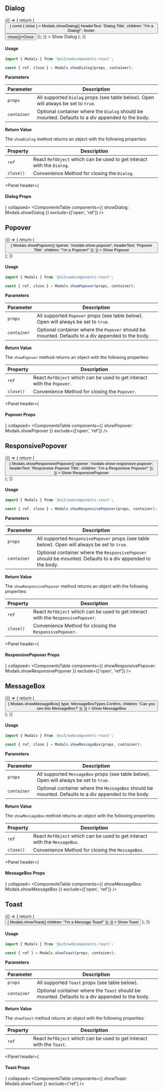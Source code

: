
<Meta title="User Feedback / Modals" component={Modals} />

<DocsHeader since="0.22.2" />

<br />

## Dialog

<Canvas>
  <Story name="Dialog">
    {() => {
      return (
        <Button
          onClick={() => {
            const { close } = Modals.showDialog({
              headerText: 'Dialog Title',
              children: "I'm a Dialog!",
              footer: <Button onClick={() => close()}>Close</Button>
            });
          }}
        >
          Show Dialog
        </Button>
      );
    }}
  </Story>
</Canvas>

#### Usage

```typescript
import { Modals } from '@ui5/webcomponents-react';

const { ref, close } = Modals.showDialog(props, container);
```

**Parameters**

| Parameter     | Description                                                                                      |
| ------------- | ------------------------------------------------------------------------------------------------ |
| `props`       | All supported `Dialog` props (see table below). Open will always be set to `true`.               |
| _`container`_ | Optional container where the `Dialog` should be mounted. Defaults to a div appended to the body. |

**Return Value**

The `showDialog` method returns an object with the following properties:

| Property  | Description                                                            |
| --------- | ---------------------------------------------------------------------- |
| `ref`     | React `RefObject` which can be used to get interact with the `Dialog`. |
| `close()` | Convenience Method for closing the `Dialog`.                           |

<Panel header={<h4 className="noMargin">Dialog Props</h4>} collapsed>
  <ComponentsTable components={{ showDialog: Modals.showDialog }} exclude={['open', 'ref']} />
</Panel>

## Popover

<Canvas>
  <Story name="Popover">
    {() => {
      return (
        <Button
          id="modals-show-popover"
          onClick={() => {
            Modals.showPopover({
              opener: 'modals-show-popover',
              headerText: 'Popover Title',
              children: "I'm a Popover!"
            });
          }}
        >
          Show Popover
        </Button>
      );
    }}
  </Story>
</Canvas>

#### Usage

```typescript
import { Modals } from '@ui5/webcomponents-react';

const { ref, close } = Modals.showPopover(props, container);
```

**Parameters**

| Parameter     | Description                                                                                       |
| ------------- | ------------------------------------------------------------------------------------------------- |
| `props`       | All supported `Popover` props (see table below). Open will always be set to `true`.               |
| _`container`_ | Optional container where the `Popover` should be mounted. Defaults to a div appended to the body. |

**Return Value**

The `showPopover` method returns an object with the following properties:

| Property  | Description                                                             |
| --------- | ----------------------------------------------------------------------- |
| `ref`     | React `RefObject` which can be used to get interact with the `Popover`. |
| `close()` | Convenience Method for closing the `Popover`.                           |

<Panel header={<h4 className="noMargin">Popover Props</h4>} collapsed>
  <ComponentsTable components={{ showPopover: Modals.showPopover }} exclude={['open', 'ref']} />
</Panel>

## ResponsivePopover

<Canvas>
  <Story name="ResponsivePopover">
    {() => {
      return (
        <Button
          id="modals-show-responsive-popover"
          onClick={() => {
            Modals.showResponsivePopover({
              opener: 'modals-show-responsive-popover',
              headerText: 'Responsive Popover Title',
              children: "I'm a Responsive Popover!"
            });
          }}
        >
          Show ResponsivePopover
        </Button>
      );
    }}
  </Story>
</Canvas>

#### Usage

```typescript
import { Modals } from '@ui5/webcomponents-react';

const { ref, close } = Modals.showResponsivePopover(props, container);
```

**Parameters**

| Parameter     | Description                                                                                                 |
| ------------- | ----------------------------------------------------------------------------------------------------------- |
| `props`       | All supported `ResponsivePopover` props (see table below). Open will always be set to `true`.               |
| _`container`_ | Optional container where the `ResponsivePopover` should be mounted. Defaults to a div appended to the body. |

**Return Value**

The `showResponsivePopover` method returns an object with the following properties:

| Property  | Description                                                                       |
| --------- | --------------------------------------------------------------------------------- |
| `ref`     | React `RefObject` which can be used to get interact with the `ResponsivePopover`. |
| `close()` | Convenience Method for closing the `ResponsivePopover`.                           |

<Panel header={<h4 className="noMargin">ResponsivePopover Props</h4>} collapsed>
  <ComponentsTable components={{ showResponsivePopover: Modals.showResponsivePopover }} exclude={['open', 'ref']} />
</Panel>

## MessageBox

<Canvas>
  <Story name="MessageBox">
    {() => {
      return (
        <Button
          onClick={() => {
            Modals.showMessageBox({
              type: MessageBoxTypes.Confirm,
              children: 'Can you see this MessageBox?'
            });
          }}
        >
          Show MessageBox
        </Button>
      );
    }}
  </Story>
</Canvas>

#### Usage

```typescript
import { Modals } from '@ui5/webcomponents-react';

const { ref, close } = Modals.showMessageBox(props, container);
```

**Parameters**

| Parameter     | Description                                                                                          |
| ------------- | ---------------------------------------------------------------------------------------------------- |
| `props`       | All supported `MessageBox` props (see table below). Open will always be set to `true`.               |
| _`container`_ | Optional container where the `MessageBox` should be mounted. Defaults to a div appended to the body. |

**Return Value**

The `showMessageBox` method returns an object with the following properties:

| Property  | Description                                                                |
| --------- | -------------------------------------------------------------------------- |
| `ref`     | React `RefObject` which can be used to get interact with the `MessageBox`. |
| `close()` | Convenience Method for closing the `MessageBox`.                           |

<Panel header={<h4 className="noMargin">MessageBox Props</h4>} collapsed>
  <ComponentsTable components={{ showMessageBox: Modals.showMessageBox }} exclude={['open', 'ref']} />
</Panel>

## Toast

<Canvas>
  <Story name="Toast">
    {() => {
      return (
        <Button
          onClick={() => {
            Modals.showToast({
              children: "I'm a Message Toast!"
            });
          }}
        >
          Show Toast
        </Button>
      );
    }}
  </Story>
</Canvas>

#### Usage

```typescript
import { Modals } from '@ui5/webcomponents-react';

const { ref } = Modals.showToast(props, container);
```

**Parameters**

| Parameter     | Description                                                                                     |
| ------------- | ----------------------------------------------------------------------------------------------- |
| `props`       | All supported `Toast` props (see table below).                                                  |
| _`container`_ | Optional container where the `Toast` should be mounted. Defaults to a div appended to the body. |

**Return Value**

The `showToast` method returns an object with the following properties:

| Property | Description                                                           |
| -------- | --------------------------------------------------------------------- |
| `ref`    | React `RefObject` which can be used to get interact with the `Toast`. |

<Panel header={<h4 className="noMargin">Toast Props</h4>} collapsed>
  <ComponentsTable components={{ showToast: Modals.showToast }} exclude={'ref'} />
</Panel>

<br />

<Footer />
